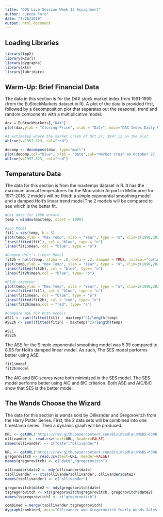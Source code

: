 ```yaml
---
title: "DDS Live Session Week 12 Assignment"
author: "Jenna Ford"
date: "7/26/2019"
output: html_document
---
```


## Loading Libraries
```r
library(fpp2)
library(RCurl)
library(dygraphs)
library(xts)
library(lubridate)

```

## Warm-Up: Brief Financial Data

The data in this section is for the DAX stock market index from 1991-1999 (from the EuStockMarkets dataset in R). A plot of the data is provided first, followed by a decomposition plot that separates out the seasonal, trend and random components with a multiplicative model.

```r
dax = EuStockMarkets[,"DAX"]
plot(dax,ylab = "Closing Price", xlab = "Date", main="DAX Index Daily Closing Prices",col="blue", sub="Market Crash on October 27, 1997")

#I estimated where the market crash of Oct 27, 1997 is on the plot
abline(v=1997.823, col="red")

decomp <- decompose(dax, type="mult")
plot(decomp,col="blue", xlab = "Date",sub="Market Crash on October 27, 1997")
abline(v=1997.823, col="red")
```

## Temperature Data

The data for this section is from the maxtemps dataset in R. It has the maximum annual temperatures for the Moorabbin Airport in Melbourne for 1971-2016. 2 models will be fitted: a simple exponential smoothing model and a damped Holt's linear trend model.The 2 models will be compared to see which is the better fit.

```r
#Get data for 1990 onward
temp = window(maxtemp, start = 1990)

#SES Model
fit1 = ses(temp, h = 5) 
plot(temp,ylab = "Max Temp", xlab = "Year", type = "o", xlim=c(1990,2021), main="Max Annual Temperatures at Moorabbin Airport")
lines(fitted(fit1), col = "blue", type = "o")
lines(fit1$mean, col = "blue", type = "o")

#Damped Holt's Linear Model
fit2h = holt(temp, alpha = .8, beta = .2, damped = TRUE, initial="optimal", h = 5)
plot(temp,ylab = "Max Temp", xlab = "Year", type = "o", xlim=c(1990,2021), main="Max Annual Temperatures at Moorabbin Airport")
lines(fitted(fit2h), col = "blue", type= "o")
lines(fit2h$mean,col = "blue", type= "o")

#Plot together
plot(temp,ylab = "Max Temp", xlab = "Year", type = "o", xlim=c(1990,2021), main="Max Annual Temperatures at Moorabbin Airport")
lines(fitted(fit1), col = "blue", type = "o")
lines(fit1$mean, col = "blue", type = "o")
lines(fitted(fit2h), col = "red", type= "o")
lines(fit2h$mean,col = "red", type= "o")

#Compare ASE for both models
ASE1 <- sum((fitted(fit1) - maxtemp)^2)/length(temp)
ASE2h <- sum((fitted(fit2h) - maxtemp)^2)/length(temp)

ASE1
ASE2h
```

The ASE for the Simple exponential smoothing model was 5.39 compared to 8.95 for Holt's damped linear model. As such, The SES model performs better using ASE.

```r
fit1$model
fit2h$model
```

The AIC and BIC scores were both minimized in the SES model. The SES model performs better using AIC and BIC criterion. Both ASE and AIC/BIC show that SES is the better model.

## The Wands Choose the Wizard

The data for this section is wands sold by Ollivander and Gregorovitch from the Harry Potter Series. First, the 2 data sets will be combined into one timestamp series. Then a dynamic graph will be produced.

```r
URL <- getURL("https://raw.githubusercontent.com/BivinSadler/MSDS-6306-Doing-Data-Science/master/Unit%2012/Unit12TimeSeries_Ollivander.csv")
ollivander <- read.csv(text=URL, header=FALSE)
names(ollivander) <- c("date","ollivander")

URL <- getURL("https://raw.githubusercontent.com/BivinSadler/MSDS-6306-Doing-Data-Science/master/Unit%2012/Unit12TimeSeries_Gregorovitch.csv")
gregorovitch <- read.csv(text=URL, header=FALSE)
names(gregorovitch) <- c("date","gregorovitch")

ollivander$date2 <- mdy(ollivander$date) 
tsollivander <- xts(ollivander$ollivander, ollivander$date2)
names(tsollivander) <- c("ollivander")

gregorovitch$date2 <- mdy(gregorovitch$date) 
tsgregorovitch <- xts(gregorovitch$gregorovitch, gregorovitch$date2)
names(tsgregorovitch) <- c("gregorovitch")

combined = merge(tsollivander,tsgregorovitch)
dygraph(combined, main="Ollivander and Gregorovitch Yearly Wands Sales", xlab="Year", ylab="Wands Sold") %>% dyRangeSelector(height = 100) %>% dySeries("ollivander",color="orange") %>% dySeries("gregorovitch",color="purple") %>% dyShading(from="1995-01-01", to="1999-01-01", color="lightgray") %>% dyHighlight(highlightSeriesOpts=list(strokeWidth=3))
 ```